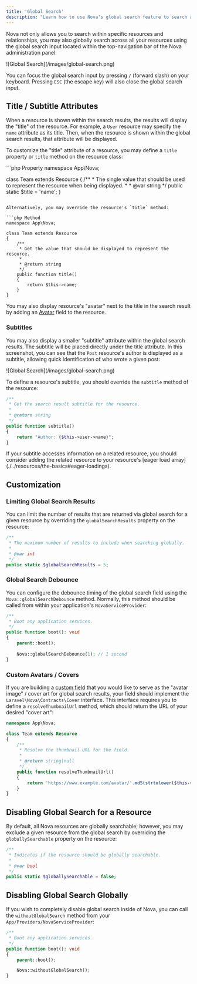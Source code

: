 ```yaml
---
title: 'Global Search'
description: "Learn how to use Nova's global search feature to search across all your resources."
---
```


Nova not only allows you to search within specific resources and relationships, you may also globally search across all your resources using the global search input located within the top-navigation bar of the Nova administration panel:

<Frame>
![Global Search](/images/global-search.png)
</Frame>

<Note>

You can focus the global search input by pressing `/` (forward slash) on your keyboard. Pressing `ESC` (the escape key) will also close the global search input.
</Note>

## Title / Subtitle Attributes

When a resource is shown within the search results, the results will display the "title" of the resource. For example, a `User` resource may specify the `name` attribute as its title. Then, when the resource is shown within the global search results, that attribute will be displayed.

To customize the "title" attribute of a resource, you may define a `title` property or `title` method on the resource class:

<CodeGroup>
```php Property
namespace App\Nova;

class Team extends Resource 
{
    /**
     * The single value that should be used to represent the resource when being displayed.
     *
     * @var string
     */
    public static $title = 'name';
}
```

Alternatively, you may override the resource's `title` method:

```php Method
namespace App\Nova;

class Team extends Resource 
{
    /**
     * Get the value that should be displayed to represent the resource.
     *
     * @return string
     */
    public function title()
    {
        return $this->name;
    }
}
```
</CodeGroup>

<Note>

You may also display resource's "avatar" next to the title in the search result by adding an [Avatar](./../resources/fields#avatar-field) field to the resource.
</Note>

### Subtitles

You may also display a smaller "subtitle" attribute within the global search results. The subtitle will be placed directly under the title attribute. In this screenshot, you can see that the `Post` resource's author is displayed as a subtitle, allowing quick identification of who wrote a given post:

<Frame>
![Global Search](/images/global-search.png)
</Frame>

To define a resource's subtitle, you should override the `subtitle` method of the resource:

```php app/Nova/Post.php
/**
 * Get the search result subtitle for the resource.
 *
 * @return string
 */
public function subtitle()
{
    return "Author: {$this->user->name}";
}
```

<Note>
If your subtitle accesses information on a related resource, you should consider adding the related resource to your resource's [eager load array](./../resources/the-basics#eager-loadings).
</Note>

## Customization

### Limiting Global Search Results

You can limit the number of results that are returned via global search for a given resource by overriding the `globalSearchResults` property on the resource:

```php app/Nova/Post.php
/**
 * The maximum number of results to include when searching globally.
 *
 * @var int
 */
public static $globalSearchResults = 5;
```

### Global Search Debounce

You can configure the debounce timing of the global search field using the `Nova::globalSearchDebounce` method. Normally, this method should be called from within your application's `NovaServiceProvider`:

```php app/Nova/ServiceProvider.php {8}
/**
 * Boot any application services.
 */
public function boot(): void 
{
    parent::boot();
    
    Nova::globalSearchDebounce(1); // 1 second
}
```

### Custom Avatars / Covers

If you are building a [custom field](./../customization/fields) that you would like to serve as the "avatar image" / cover art for global search results, your field should implement the `Laravel\Nova\Contracts\Cover` interface. This interface requires you to define a `resolveThumbnailUrl` method, which should return the URL of your desired "cover art":

```php app/Nova/Team.php
namespace App\Nova;

class Team extends Resource 
{
    /**
     * Resolve the thumbnail URL for the field.
     *
     * @return string|null
     */
    public function resolveThumbnailUrl()
    {
        return 'https://www.example.com/avatar/'.md5(strtolower($this->value)).'?s=300';
    }
}
```

## Disabling Global Search for a Resource

By default, all Nova resources are globally searchable; however, you may exclude a given resource from the global search by overriding the `globallySearchable` property on the resource:

```php app/Nova/Team.php
/**
 * Indicates if the resource should be globally searchable.
 *
 * @var bool
 */
public static $globallySearchable = false;
```

## Disabling Global Search Globally

If you wish to completely disable global search inside of Nova, you can call the `withoutGlobalSearch` method from your `App/Providers/NovaServiceProvider`: 

```php app/Providers/NovaServiceProvider.php {8}
/**
 * Boot any application services.
 */
public function boot(): void
{
    parent::boot();

    Nova::withoutGlobalSearch();
}
```
